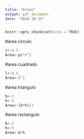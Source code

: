 ```yaml
---
title: "Areas"
output: pdf_document
date: "2024-10-15"
---
```


```r
knitr::opts_chunk$set(echo = TRUE)
```

#área circulo

```r
r<-0.5
Area<-pi*r^2
```

#area cuadrado

```r
l<-0.5
Area<-l^2
```


#area triangulo

```r
b<-2
h<-5
Area<-(b*h)/2
```


#area rectangulo

```r
b<-2
h<-5
Area<-b*h
```



